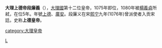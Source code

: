 {{Emperorcn box|图像=
|名称=大理上德帝
|姓名=段廉义
|庙号=
|谥号=上德皇帝
|陵墓=
|政权=[[大理国|大理国]]
|出生日期=？
|逝世日期=1080年
|在位=1075年-1080年
|年号=[[上德|上德]]：1076年<br />
[[广安_(大理)|广安]]：1077年-1080年<br />
}}
'''大理上德帝段廉義'''（{{bd|？||1080年||catIdx=D}}），[[大理國|大理國]]第十二位皇帝，1075年即位，1080年被[[楊義貞|楊義貞]]所弒，在位5年。年號[[上德|上德]]、[[廣安|廣安]]。段廉义在宋[[熙宁|熙宁]]九年(1076年)曾派使者入贡宋廷。史称'''上德皇帝'''。

{{中国皇帝|父大理興宗孝德皇帝[[段思廉|段思廉]]|大理廣安帝[[楊義貞|楊義貞]]（篡位）|[[大理君主列表|大理皇帝]]|1075年-1080年}}

{{大理君主}}
{{中国君主小作品}}

[[category:大理皇帝|category:大理皇帝]]
[[Category:段姓|L]]